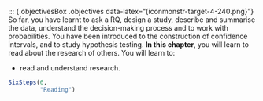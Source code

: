 ::: {.objectivesBox .objectives data-latex="{iconmonstr-target-4-240.png}"}
So far, you have learnt to ask a RQ, design a study, describe and summarise the data, understand the decision-making process and to work with probabilities.
You have been introduced to the construction of confidence intervals, and to study hypothesis testing.
**In this chapter**, you will learn to read about the research of others.
You will learn to:

* read and understand research.

```r
SixSteps(6, 
         "Reading")
```


